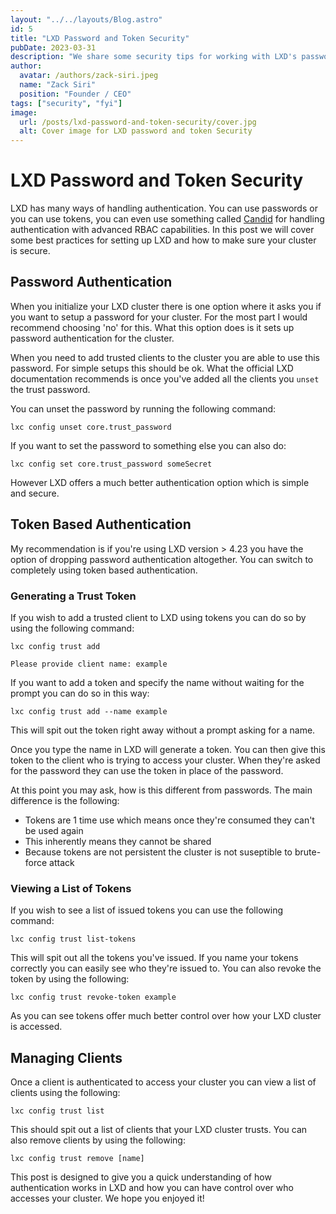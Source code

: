 ```yaml
---
layout: "../../layouts/Blog.astro"
id: 5
title: "LXD Password and Token Security"
pubDate: 2023-03-31
description: "We share some security tips for working with LXD's password and token."
author:
  avatar: /authors/zack-siri.jpeg
  name: "Zack Siri"
  position: "Founder / CEO"
tags: ["security", "fyi"]
image:
  url: /posts/lxd-password-and-token-security/cover.jpg
  alt: Cover image for LXD password and token Security
---
```


# LXD Password and Token Security

LXD has many ways of handling authentication. You can use passwords or you can use tokens, you can even use something called [Candid](https://github.com/canonical/candid) for handling authentication with advanced RBAC capabilities. In this post we will cover some best practices for setting up LXD and how to make sure your cluster is secure.

## Password Authentication

When you initialize your LXD cluster there is one option where it asks you if you want to setup a password for your cluster. For the most part I would recommend choosing 'no' for this. What this option does is it sets up password authentication for the cluster. 

When you need to add trusted clients to the cluster you are able to use this password. For simple setups this should be ok. What the official LXD documentation recommends is once you've added all the clients you `unset` the trust password.

You can unset the password by running the following command:

```shell
lxc config unset core.trust_password
```

If you want to set the password to something else you can also do:

```shell
lxc config set core.trust_password someSecret
```

However LXD offers a much better authentication option which is simple and secure.

## Token Based Authentication

My recommendation is if you're using LXD version > 4.23 you have the option of dropping password authentication altogether. You can switch to completely using token based authentication.

### Generating a Trust Token

If you wish to add a trusted client to LXD using tokens you can do so by using the following command:

```shell
lxc config trust add

Please provide client name: example
```

If you want to add a token and specify the name without waiting for the prompt you can do so in this way:

```shell
lxc config trust add --name example
```

This will spit out the token right away without a prompt asking for a name.

Once you type the name in LXD will generate a token. You can then give this token to the client who is trying to access your cluster. When they're asked for the password they can use the token in place of the password. 

At this point you may ask, how is this different from passwords. The main difference is the following:

+ Tokens are 1 time use which means once they're consumed they can't be used again
+ This inherently means they cannot be shared
+ Because tokens are not persistent the cluster is not suseptible to brute-force attack

### Viewing a List of Tokens

If you wish to see a list of issued tokens you can use the following command:

```shell
lxc config trust list-tokens
```

This will spit out all the tokens you've issued. If you name your tokens correctly you can easily see who they're issued to. You can also revoke the token by using the following:

```shell
lxc config trust revoke-token example
```

As you can see tokens offer much better control over how your LXD cluster is accessed.

## Managing Clients

Once a client is authenticated to access your cluster you can view a list of clients using the following:

```shell
lxc config trust list
```

This should spit out a list of clients that your LXD cluster trusts. You can also remove clients by using the following:

```shell
lxc config trust remove [name]
```

This post is designed to give you a quick understanding of how authentication works in LXD and how you can have control over who accesses your cluster. We hope you enjoyed it!

